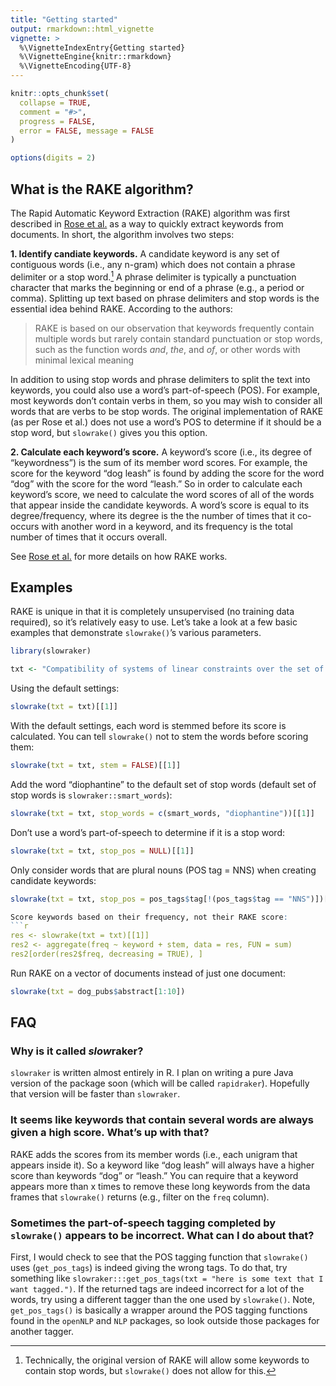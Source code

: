 ```yaml
---
title: "Getting started"
output: rmarkdown::html_vignette
vignette: >
  %\VignetteIndexEntry{Getting started}
  %\VignetteEngine{knitr::rmarkdown}
  %\VignetteEncoding{UTF-8}
---
```


```r
knitr::opts_chunk$set(
  collapse = TRUE,
  comment = "#>",
  progress = FALSE,
  error = FALSE, message = FALSE
)

options(digits = 2)
```

## What is the RAKE algorithm?

The Rapid Automatic Keyword Extraction (RAKE) algorithm was first described in [Rose et al.](http://media.wiley.com/product_data/excerpt/22/04707498/0470749822.pdf) as a way to quickly extract keywords from documents. In short, the algorithm involves two steps:

**1. Identify candiate keywords.** A candidate keyword is any set of contiguous words (i.e., any n-gram) which does not contain a phrase delimiter or a stop word.[^1]  A phrase delimiter is typically a punctuation character that marks the beginning or end of a phrase (e.g., a period or comma). Splitting up text based on phrase delimiters and stop words is the essential idea behind RAKE. According to the authors:

> RAKE is based on our observation that keywords frequently contain multiple words but rarely contain standard punctuation or stop words, such as the function words *and*, *the*, and *of*, or other words with minimal lexical meaning

In addition to using stop words and phrase delimiters to split the text into keywords, you could also use a word's part-of-speech (POS). For example, most keywords don't contain verbs in them, so you may wish to consider all words that are verbs to be stop words. The original implementation of RAKE (as per Rose et al.) does not use a word's POS to determine if it should be a stop word, but `slowrake()` gives you this option.  

**2. Calculate each keyword's score.** A keyword's score (i.e., its degree of "keywordness") is the sum of its member word scores. For example, the score for the keyword "dog leash" is found by adding the score for the word "dog" with the score for the word "leash." So in order to calculate each keyword's score, we need to calculate the word scores of all of the words that appear inside the candidate keywords. A word's score is equal to its degree/frequency, where its degree is the the number of times that it co-occurs with another word in a keyword, and its frequency is the total number of times that it occurs overall.

See [Rose et al.](http://media.wiley.com/product_data/excerpt/22/04707498/0470749822.pdf) for more details on how RAKE works. 

## Examples

RAKE is unique in that it is completely unsupervised (no training data required), so it's relatively easy to use. Let's take a look at a few basic examples that demonstrate `slowrake()`'s various parameters.

```r
library(slowraker)

txt <- "Compatibility of systems of linear constraints over the set of natural numbers. Criteria of compatibility of a system of linear Diophantine equations, strict inequations, and nonstrict inequations are considered. Upper bounds for components of a minimal set of solutions and algorithms of construction of minimal generating sets of solutions for all types of systems are given. These criteria and the corresponding algorithms for constructing a minimal supporting set of solutions can be used in solving all the considered types of systems and systems of mixed types."
```

Using the default settings:
```r
slowrake(txt = txt)[[1]]
```

With the default settings, each word is stemmed before its score is calculated. You can tell `slowrake()` not to stem the words before scoring them:
```r
slowrake(txt = txt, stem = FALSE)[[1]]
```

Add the word "diophantine" to the default set of stop words (default set of stop words is `slowraker::smart_words`):
```r
slowrake(txt = txt, stop_words = c(smart_words, "diophantine"))[[1]]
```

Don't use a word's part-of-speech to determine if it is a stop word:
```r
slowrake(txt = txt, stop_pos = NULL)[[1]]
```

Only consider words that are plural nouns (POS tag = NNS) when creating candidate keywords:
```r
slowrake(txt = txt, stop_pos = pos_tags$tag[!(pos_tags$tag == "NNS")])[[1]]

Score keywords based on their frequency, not their RAKE score:
```r
res <- slowrake(txt = txt)[[1]]
res2 <- aggregate(freq ~ keyword + stem, data = res, FUN = sum)
res2[order(res2$freq, decreasing = TRUE), ]
```

Run RAKE on a vector of documents instead of just one document:
```r
slowrake(txt = dog_pubs$abstract[1:10])
```

## FAQ

### Why is it called *slow*raker?

`slowraker` is written almost entirely in R. I plan on writing a pure Java version of the package soon (which will be called `rapidraker`). Hopefully that version will be faster than `slowraker`. 

### It seems like keywords that contain several words are always given a high score. What's up with that?

RAKE adds the scores from its member words (i.e., each unigram that appears inside it). So a keyword like "dog leash" will always have a higher score than keywords "dog" or "leash." You can require that a keyword appears more than x times to remove these long keywords from the data frames that `slowrake()` returns (e.g., filter on the `freq` column).

### Sometimes the part-of-speech tagging completed by `slowrake()` appears to be incorrect. What can I do about that?

First, I would check to see that the POS tagging function that `slowrake()` uses (`get_pos_tags`) is indeed giving the wrong tags. To do that, try something like `slowraker:::get_pos_tags(txt = "here is some text that I want tagged.")`. If the returned tags are indeed incorrect for a lot of the words, try using a different tagger than the one used by `slowrake()`. Note, `get_pos_tags()` is basically a wrapper around the POS tagging functions found in the `openNLP` and `NLP` packages, so look outside those packages for another tagger.

[^1]: Technically, the original version of RAKE will allow some keywords to contain stop words, but `slowrake()` does not allow for this.
